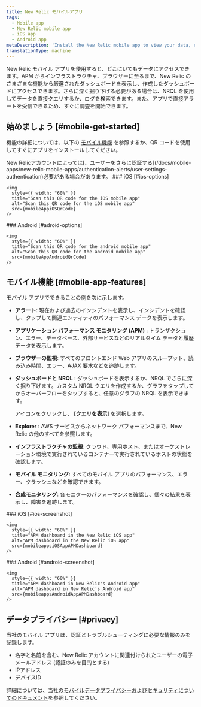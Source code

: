 ```yaml
---
title: New Relic モバイルアプリ
tags:
  - Mobile app
  - New Relic mobile app
  - iOS app
  - Android app
metaDescription: 'Install the New Relic mobile app to view your data, run queries, and receive and create alerts.'
translationType: machine
---
```






New Relic モバイル アプリを使用すると、どこにいてもデータにアクセスできます。APM からインフラストラクチャ、ブラウザーに至るまで、New Relic のさまざまな機能から厳選されたダッシュボードを表示し、作成したダッシュボードにアクセスできます。さらに深く掘り下げる必要がある場合は、NRQL を使用してデータを直接クエリするか、ログを検索できます。また、アプリで直接アラートを受信できるため、すぐに調査を開始できます。

## 始めましょう [#mobile-get-started]

機能の詳細については、以下の [モバイル機能](#mobile-app-features) を参照するか、QR コードを使用してすぐにアプリをインストールしてください。

<Callout variant="tip">
  New Relicアカウントによっては[、ユーザーをさらに認証する](/docs/mobile-apps/new-relic-mobile-apps/authentication-alerts/user-settings-authentication)必要がある場合があります。
</Callout>

<SideBySide>
  <Side>
    ### iOS [#ios-options]

    <img
      style={{ width: "60%" }}
      title="Scan this QR code for the iOS mobile app"
      alt="Scan this QR code for the iOS mobile app"
      src={mobileAppiOSQrCode}
    />
  </Side>

  <Side>
    ### Android [#adroid-options]

    <img
      style={{ width: "60%" }}
      title="Scan this QR code for the android mobile app"
      alt="Scan this QR code for the android mobile app"
      src={mobileAppAndroidQrCode}
    />
  </Side>
</SideBySide>

## モバイル機能 [#mobile-app-features]

モバイル アプリでできることの例を次に示します。

* **アラート**: 現在および過去のインシデントを表示し、インシデントを確認し、タップして関連エンティティのパフォーマンス データを表示します。

* **アプリケーション パフォーマンス モニタリング (APM)** : トランザクション、エラー、データベース、外部サービスなどのリアルタイム データと履歴データを表示します。

* **ブラウザーの監視**: すべてのフロントエンド Web アプリのスループット、読み込み時間、エラー、AJAX 要求などを追跡します。

* **ダッシュボードと NRQL** : ダッシュボードを表示するか、NRQL でさらに深く掘り下げます。カスタム NRQL クエリを作成するか、グラフをタップしてからオーバーフローをタップすると、任意のグラフの NRQL を表示できます。

  <Icon name="fe-more-horizontal"/>

  アイコンをクリックし、 **\[クエリを表示**] を選択します。

* **Explorer** : AWS サービスからネットワーク パフォーマンスまで、New Relic の他のすべてを参照します。

* **インフラストラクチャの監視**: クラウド、専用ホスト、またはオーケストレーション環境で実行されているコンテナーで実行されているホストの状態を確認します。

* **モバイル モニタリング**: すべてのモバイル アプリのパフォーマンス、エラー、クラッシュなどを確認できます。

* **合成モニタリング**: 各モニターのパフォーマンスを確認し、個々の結果を表示し、障害を追跡します。

<SideBySide>
  <Side>
    ### iOS [#ios-screenshot]

    <img
      style={{ width: "60%" }}
      title="APM dashboard in the New Relic iOS app"
      alt="APM dashboard in the New Relic iOS app"
      src={mobileappsiOSAppAPMDashboard}
    />
  </Side>

  <Side>
    ### Android [#android-screenshot]

    <img
      style={{ width: "60%" }}
      title="APM dashboard in New Relic's Android app"
      alt="APM dashboard in New Relic's Android app"
      src={mobileappsAndroidAppAPMDashboard}
    />
  </Side>
</SideBySide>

## データプライバシー [#privacy]

当社のモバイル アプリは、認証とトラブルシューティングに必要な情報のみを記録します。

* 名字と名前を含む、New Relic アカウントに関連付けられたユーザーの電子メールアドレス (認証のみを目的とする)
* IPアドレス
* デバイスID

詳細については、当社の[モバイルデータプライバシーおよびセキュリティについてのドキュメント](/docs/mobile-monitoring/new-relic-mobile/get-started/security-mobile-apps)を参照してください。